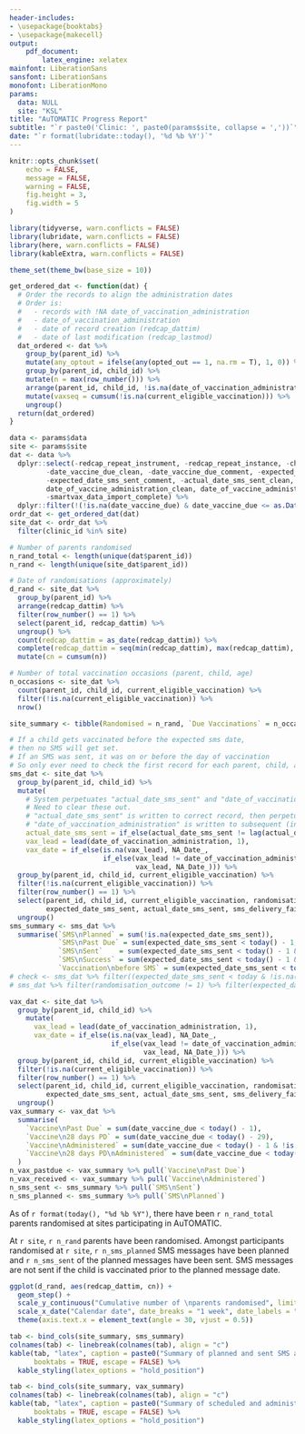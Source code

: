 ```yaml
---
header-includes:
- \usepackage{booktabs}
- \usepackage{makecell}
output:
    pdf_document:
        latex_engine: xelatex
mainfont: LiberationSans
sansfont: LiberationSans
monofont: LiberationMono
params:
  data: NULL
  site: "KSL"
title: "AuTOMATIC Progress Report"
subtitle: "`r paste0('Clinic: ', paste0(params$site, collapse = ','))`"
date: "`r format(lubridate::today(), '%d %b %Y')`"
---
```



```r
knitr::opts_chunk$set(
	echo = FALSE,
	message = FALSE,
	warning = FALSE,
	fig.height = 3,
	fig.width = 5
)
```


```r
library(tidyverse, warn.conflicts = FALSE)
library(lubridate, warn.conflicts = FALSE)
library(here, warn.conflicts = FALSE)
library(kableExtra, warn.conflicts = FALSE)

theme_set(theme_bw(base_size = 10))
```


```r
get_ordered_dat <- function(dat) {
  # Order the records to align the administration dates
  # Order is:
  #   - records with !NA date_of_vaccination_administration
  #   - date_of_vaccination_administration
  #   - date of record creation (redcap_dattim)
  #   - date of last modification (redcap_lastmod)
  dat_ordered <- dat %>%
    group_by(parent_id) %>%
    mutate(any_optout = ifelse(any(opted_out == 1, na.rm = T), 1, 0)) %>%
    group_by(parent_id, child_id) %>%
    mutate(n = max(row_number())) %>%
    arrange(parent_id, child_id, !is.na(date_of_vaccination_administration), date_of_vaccination_administration, redcap_dattim, redcap_lastmod) %>%
    mutate(vaxseq = cumsum(!is.na(current_eligible_vaccination))) %>%
    ungroup()
  return(dat_ordered)
}
```


```r
data <- params$data
site <- params$site
dat <- data %>%
  dplyr::select(-redcap_repeat_instrument, -redcap_repeat_instance, -child_date_of_birth,
         -date_vaccine_due_clean, -date_vaccine_due_comment, -expected_date_sms_sent_clean,
         -expected_date_sms_sent_comment, -actual_date_sms_sent_clean, -actual_date_sms_sent_comment,
         date_of_vaccine_administration_clean, date_of_vaccine_administration_comment, -product_name_of_vaccine_administered,
         -smartvax_data_import_complete) %>%
  dplyr::filter(!(!is.na(date_vaccine_due) & date_vaccine_due <= as.Date("2021-01-10"))) # Exclude the incorrectly synchronised record which was prior to start-up
ordr_dat <- get_ordered_dat(dat)
site_dat <- ordr_dat %>% 
  filter(clinic_id %in% site)
```


```r
# Number of parents randomised
n_rand_total <- length(unique(dat$parent_id))
n_rand <- length(unique(site_dat$parent_id))

# Date of randomisations (approximately)
d_rand <- site_dat %>%
  group_by(parent_id) %>%
  arrange(redcap_dattim) %>%
  filter(row_number() == 1) %>%
  select(parent_id, redcap_dattim) %>%
  ungroup() %>% 
  count(redcap_dattim = as_date(redcap_dattim)) %>%
  complete(redcap_dattim = seq(min(redcap_dattim), max(redcap_dattim), by = "1 day"), fill = list(n = 0)) %>%
  mutate(cn = cumsum(n))

# Number of total vaccination occasions (parent, child, age)
n_occasions <- site_dat %>% 
  count(parent_id, child_id, current_eligible_vaccination) %>% 
  filter(!is.na(current_eligible_vaccination)) %>%
  nrow()

site_summary <- tibble(Randomised = n_rand, `Due Vaccinations` = n_occasions)
```


```r
# If a child gets vaccinated before the expected sms date,
# then no SMS will get set.
# If an SMS was sent, it was on or before the day of vaccination
# So only ever need to check the first record for each parent, child, age combination
sms_dat <- site_dat %>%
  group_by(parent_id, child_id) %>%
  mutate(
    # System perpetuates "actual_date_sms_sent" and "date_of_vaccination_administration" across new records
    # Need to clear these out.
    # "actual_date_sms_sent" is written to correct record, then perpetuates
    # "date_of_vaccination_administration" is written to subsequent (incorrect) record, then perpetuates
    actual_date_sms_sent = if_else(actual_date_sms_sent != lag(actual_date_sms_sent) | is.na(lag(actual_date_sms_sent)), actual_date_sms_sent, NA_Date_),
    vax_lead = lead(date_of_vaccination_administration, 1),
    vax_date = if_else(is.na(vax_lead), NA_Date_, 
                       if_else(vax_lead != date_of_vaccination_administration | is.na(date_of_vaccination_administration), 
                               vax_lead, NA_Date_))) %>%
  group_by(parent_id, child_id, current_eligible_vaccination) %>%
  filter(!is.na(current_eligible_vaccination)) %>%
  filter(row_number() == 1) %>%
  select(parent_id, child_id, current_eligible_vaccination, randomisation_outcome, clinic_id,
         expected_date_sms_sent, actual_date_sms_sent, sms_delivery_failure_indicator, vax_date) %>%
  ungroup()
sms_summary <- sms_dat %>%
  summarise(`SMS\nPlanned` = sum(!is.na(expected_date_sms_sent)),
            `SMS\nPast Due` = sum(expected_date_sms_sent < today() - 1, na.rm = T),
            `SMS\nSent`    = sum(expected_date_sms_sent < today() - 1 & !is.na(actual_date_sms_sent) & abs(actual_date_sms_sent - expected_date_sms_sent <= 1)),
            `SMS\nSuccess` = sum(expected_date_sms_sent < today() - 1 & abs(actual_date_sms_sent - expected_date_sms_sent <= 1) & sms_delivery_failure_indicator == "success", na.rm = T),
            `Vaccination\nbefore SMS` = sum(expected_date_sms_sent < today() - 1 & !is.na(expected_date_sms_sent) & vax_date < expected_date_sms_sent, na.rm = T))
# check <- sms_dat %>% filter((expected_date_sms_sent < today & !is.na(expected_date_sms_sent) & is.na(actual_date_sms_sent)))
# sms_dat %>% filter(randomisation_outcome != 1) %>% filter(expected_date_sms_sent < today - 1) %>% View
```


```r
vax_dat <- site_dat %>%
  group_by(parent_id, child_id) %>%
    mutate(
      vax_lead = lead(date_of_vaccination_administration, 1),
      vax_date = if_else(is.na(vax_lead), NA_Date_, 
                         if_else(vax_lead != date_of_vaccination_administration | is.na(date_of_vaccination_administration), 
                                 vax_lead, NA_Date_))) %>%
  group_by(parent_id, child_id, current_eligible_vaccination) %>%
  filter(!is.na(current_eligible_vaccination)) %>%
  filter(row_number() == 1) %>%
  select(parent_id, child_id, current_eligible_vaccination, randomisation_outcome, clinic_id,
         expected_date_sms_sent, actual_date_sms_sent, sms_delivery_failure_indicator, date_vaccine_due, vax_date) %>%
  ungroup()
vax_summary <- vax_dat %>%
  summarise(
    `Vaccine\nPast Due` = sum(date_vaccine_due < today() - 1),
    `Vaccine\n28 days PD` = sum(date_vaccine_due < today() - 29),
    `Vaccine\nAdministered` = sum(date_vaccine_due < today() - 1 & !is.na(vax_date)),
    `Vaccine\n28 days PD\nAdministered` = sum(date_vaccine_due < today() - 29 & !is.na(vax_date))
  )
n_vax_pastdue <- vax_summary %>% pull(`Vaccine\nPast Due`)
n_vax_received <- vax_summary %>% pull(`Vaccine\nAdministered`)
n_sms_sent <- sms_summary %>% pull(`SMS\nSent`)
n_sms_planned <- sms_summary %>% pull(`SMS\nPlanned`)
```

\pagenumbering{gobble}

As of `r format(today(), "%d %b %Y")`, there have been `r n_rand_total` parents randomised at sites participating in AuTOMATIC.

At `r site`, `r n_rand` parents have been randomised.
<!-- Amongst participants randomised at `r site`, `r n_vax_pastdue` vaccinations are past due, and of these, `r n_vax_received` have been administered. -->
Amongst participants randomised at `r site`, `r n_sms_planned` SMS messages have been planned and `r n_sms_sent` of the planned messages have been sent.
SMS messages are not sent if the child is vaccinated prior to the planned message date.

```r
ggplot(d_rand, aes(redcap_dattim, cn)) +
  geom_step() +
  scale_y_continuous("Cumulative number of \nparents randomised", limits = c(0, NA)) +
  scale_x_date("Calendar date", date_breaks = "1 week", date_labels = "%d %b %Y") +
  theme(axis.text.x = element_text(angle = 30, vjust = 0.5))
```


```r
tab <- bind_cols(site_summary, sms_summary)
colnames(tab) <- linebreak(colnames(tab), align = "c")
kable(tab, "latex", caption = paste0("Summary of planned and sent SMS at ", paste0(site, collapse = ", ")), 
      booktabs = TRUE, escape = FALSE) %>%
  kable_styling(latex_options = "hold_position")
```


```r
tab <- bind_cols(site_summary, vax_summary)
colnames(tab) <- linebreak(colnames(tab), align = "c")
kable(tab, "latex", caption = paste0("Summary of scheduled and administered vaccinations at ", paste0(site, collapse = ", ")), 
      booktabs = TRUE, escape = FALSE) %>%
  kable_styling(latex_options = "hold_position")
```
